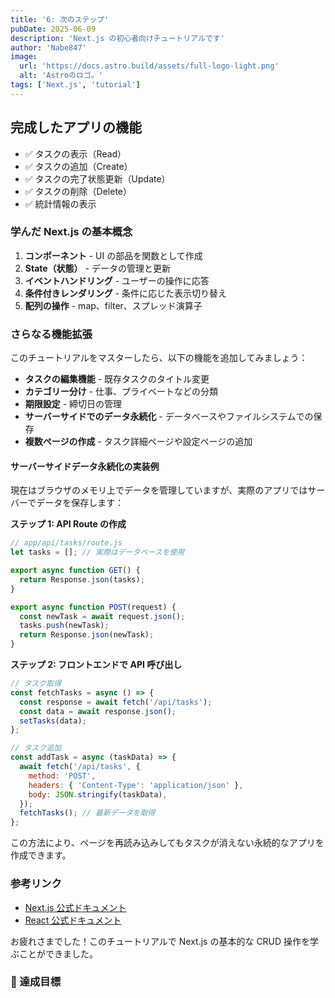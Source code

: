```yaml
---
title: '6: 次のステップ'
pubDate: 2025-06-09
description: 'Next.js の初心者向けチュートリアルです'
author: 'Nabe847'
image:
  url: 'https://docs.astro.build/assets/full-logo-light.png'
  alt: 'Astroのロゴ。'
tags: ['Next.js', 'tutorial']
---
```


## 完成したアプリの機能

- ✅ タスクの表示（Read）
- ✅ タスクの追加（Create）
- ✅ タスクの完了状態更新（Update）
- ✅ タスクの削除（Delete）
- ✅ 統計情報の表示

### 学んだ Next.js の基本概念

1. **コンポーネント** - UI の部品を関数として作成
2. **State（状態）** - データの管理と更新
3. **イベントハンドリング** - ユーザーの操作に応答
4. **条件付きレンダリング** - 条件に応じた表示切り替え
5. **配列の操作** - map、filter、スプレッド演算子

### さらなる機能拡張

このチュートリアルをマスターしたら、以下の機能を追加してみましょう：

- **タスクの編集機能** - 既存タスクのタイトル変更
- **カテゴリー分け** - 仕事、プライベートなどの分類
- **期限設定** - 締切日の管理
- **サーバーサイドでのデータ永続化** - データベースやファイルシステムでの保存
- **複数ページの作成** - タスク詳細ページや設定ページの追加

#### サーバーサイドデータ永続化の実装例

現在はブラウザのメモリ上でデータを管理していますが、実際のアプリではサーバーでデータを保存します：

**ステップ 1: API Route の作成**

```javascript
// app/api/tasks/route.js
let tasks = []; // 実際はデータベースを使用

export async function GET() {
  return Response.json(tasks);
}

export async function POST(request) {
  const newTask = await request.json();
  tasks.push(newTask);
  return Response.json(newTask);
}
```

**ステップ 2: フロントエンドで API 呼び出し**

```javascript
// タスク取得
const fetchTasks = async () => {
  const response = await fetch('/api/tasks');
  const data = await response.json();
  setTasks(data);
};

// タスク追加
const addTask = async (taskData) => {
  await fetch('/api/tasks', {
    method: 'POST',
    headers: { 'Content-Type': 'application/json' },
    body: JSON.stringify(taskData),
  });
  fetchTasks(); // 最新データを取得
};
```

この方法により、ページを再読み込みしてもタスクが消えない永続的なアプリを作成できます。

### 参考リンク

- [Next.js 公式ドキュメント](https://nextjs.org/docs)
- [React 公式ドキュメント](https://react.dev/)

お疲れさまでした！このチュートリアルで Next.js の基本的な CRUD 操作を学ぶことができました。

### 🎯 達成目標

